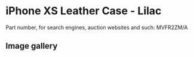 
# iPhone XS Leather Case - Lilac

Part number, for search engines, auction websites and such: MVFR2ZM/A

## Image gallery

<div style={{ width: "768px" }}>
  <GalleryComponent
    images={[
      {
        original: "/everysource/MVFR2.webp",
        thumbnail: "/everypreview/MVFR2.webp",
      },
      {
        original: "/everysource/MVFR2_AV1_GOLD.webp",
        thumbnail: "/everypreview/MVFR2_AV1_GOLD.webp",
      },
      {
        original: "/everysource/MVFR2_AV1_SILVER.webp",
        thumbnail: "/everypreview/MVFR2_AV1_SILVER.webp",
      },
      {
        original: "/everysource/MVFR2_AV1_SPACE_GRAY.webp",
        thumbnail: "/everypreview/MVFR2_AV1_SPACE_GRAY.webp",
      },
      {
        original: "/everysource/MVFR2_AV2.webp",
        thumbnail: "/everypreview/MVFR2_AV2.webp",
      }
    ]}
  />
</div>